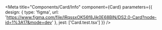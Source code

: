 
<Meta
  title="Components/Card/Info"
  component={Card}
  parameters={{
    design: {
      type: 'figma',
      url: 'https://www.figma.com/file/lRqssxOK56f8Jjk0E68BlN/DS2.0-Card?node-id=1%3A17&mode=dev'
    },
    jest: ['Card.test.tsx']
  }}
/>

<Story of={DecoratorDefault} />

<Unstyled>
  <Stories />
</Unstyled>
